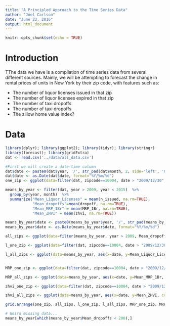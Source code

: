```yaml
---
title: "A Principled Approach to the Time Series Data"
author: "Joel Carlson"
date: "June 23, 2016"
output: html_document
---
```


```r
knitr::opts_chunk$set(echo = TRUE)
```

# Introduction

TThe data we have is a compilation of time series data from several different sources. Mainly, we will be attempting to forecast the change in rental prices of units in New York by their zip code, with features such as:

 - The number of liquor licenses issued in that zip
 - The number of liquor licenses expired in that zip
 - The number of taxi dropoffs
 - The number of taxi dropoffs
 - The zillow home value index?
 
# Data

```r
library(dplyr); library(ggplot2); library(tidyr); library(stringr)
library(forecast); library(gridExtra)
dat <- read.csv('../data/all_data.csv')

#First we will create a date-time column
dat$date <- paste0(dat$year, '/', str_pad(dat$month, 2, side='left', '0'), '/15')
dat$date <- as.Date(dat$date, format="%Y/%m/%d")
one_zip <- ggplot(data=filter(dat, zipcode==10004, date > "2009/12/30", date < "2015/01/01", dropoff>100), aes(x=date, y=dropoff, col=month)) + geom_point() + geom_smooth(se=FALSE) + geom_line() + ggtitle("dropoffs per Month in 10003") + guides(col=FALSE)

means_by_year <- filter(dat, year > 2009, year < 2015)  %>% 
  group_by(year, month)  %>% 
  summarize("Mean_Liquor_Licenses" = mean(n_issued, na.rm=TRUE),
            "Mean_dropoffs"=mean(dropoff, na.rm=TRUE), 
            "Mean_MRP_1Br" = mean(MRP_1Br, na.rm=TRUE),
            "Mean_ZHVI" = mean(zhvi, na.rm=TRUE))

means_by_year$date <- paste0(means_by_year$year, '/', str_pad(means_by_year$month, 2, side='left', '0'), '/15')
means_by_year$date <- as.Date(means_by_year$date, format="%Y/%m/%d")

all_zips <- ggplot(data=filter(means_by_year, year > 2009, Mean_dropoffs > 200), aes(x=date, y=Mean_dropoffs, col=month))+ geom_point() + geom_smooth(se=FALSE) + geom_line() + ggtitle("Mean dropoffs by Month, All Zips") + guides(col=FALSE)

l_one_zip <- ggplot(data=filter(dat, zipcode==10004, date > "2009/12/30", date < "2015/01/01"), aes(x=date, y=n_issued, col=month)) + geom_point() + geom_smooth(se=FALSE) + geom_line() + ggtitle("Liquor Licenses in 10004") + guides(col=FALSE)

l_all_zips <- ggplot(data=means_by_year, aes(x=date, y=Mean_Liquor_Licenses, col=month))+ geom_point() + geom_smooth(se=FALSE) + geom_line() + ggtitle("Mean Liquor Licenses, All Zips") + guides(col=FALSE)


MRP_one_zip <- ggplot(data=filter(dat, zipcode==10004, date > "2009/12/30", date < "2015/01/01"), aes(x=date, y=MRP_1Br, col=month)) + geom_point() + geom_smooth(se=FALSE) + geom_line() + ggtitle("Mean Rental Price in 10004") + guides(col=FALSE)

MRP_all_zips <- ggplot(data=means_by_year, aes(x=date, y=Mean_MRP_1Br, col=month))+ geom_point() + geom_smooth(se=FALSE) + geom_line() + ggtitle("Mean Rental Price, All Zips") + guides(col=FALSE)

zhvi_one_zip <- ggplot(data=filter(dat, zipcode==10004, date > "2009/12/30", date < "2015/01/01"), aes(x=date, y=zhvi, col=month)) + geom_point() + geom_smooth(se=FALSE) + geom_line() + ggtitle("ZHVI in 10004") + guides(col=FALSE)

zhvi_all_zips <- ggplot(data=means_by_year, aes(x=date, y=Mean_ZHVI, col=month))+ geom_point() + geom_smooth(se=FALSE) + geom_line() + ggtitle("Mean ZHVI, All Zips") + guides(col=FALSE)

grid.arrange(one_zip, all_zips, l_one_zip, l_all_zips, MRP_one_zip, MRP_all_zips, zhvi_one_zip, zhvi_all_zips, ncol=2)

# Weird missing data...
means_by_year[which(means_by_year$Mean_dropoffs < 200),]



```
